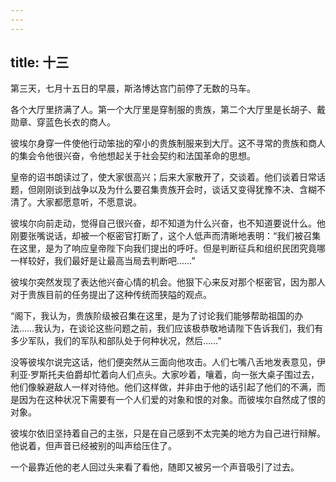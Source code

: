 ```yaml
---
---
---
```

title: 十三
---



第三天，七月十五日的早晨，斯洛博达宫门前停了无数的马车。

各个大厅里挤满了人。第一个大厅里是穿制服的贵族，第二个大厅里是长胡子、戴勋章、穿蓝色长衣的商人。

彼埃尔身穿一件使他行动笨拙的窄小的贵族制服来到大厅。这不寻常的贵族和商人的集会令他很兴奋，令他想起关于社会契约和法国革命的思想。

皇帝的诏书朗读过了，使大家很高兴；后来大家散开了，交谈着。他们谈着日常话题，但刚刚谈到战争以及为什么要召集贵族开会时，谈话又变得犹豫不决、含糊不清了。大家都愿意听，不愿意说。

彼埃尔向前走动，觉得自己很兴奋，却不知道为什么兴奋，也不知道要说什么。他刚要张嘴说话，却被一个枢密官打断了，这个人低声而清晰地表明：“我们被召集在这里，是为了响应皇帝陛下向我们提出的呼吁。但是判断征兵和组织民团究竟哪一样较好，我们最好是让最高当局去判断吧……”

彼埃尔突然发现了表达他兴奋心情的机会。他狠下心来反对那个枢密官，因为那人对于贵族目前的任务提出了这种传统而狭隘的观点。

“阁下，我认为，贵族阶级被召集在这里，是为了讨论我们能够帮助祖国的办法……我认为，在谈论这些问题之前，我们应该极恭敬地请陛下告诉我们，我们有多少军队，我们的军队和部队处于何种状况，然后……”

没等彼埃尔说完这话，他们便突然从三面向他攻击。人们七嘴八舌地发表意见，伊利亚·罗斯托夫伯爵却忙着向人们点头。大家吵着，嚷着，向一张大桌子围过去，他们像躲避敌人一样对待他。他们这样做，并非由于他的话引起了他们的不满，而是因为在这种状况下需要有一个人们爱的对象和恨的对象。而彼埃尔自然成了恨的对象。

彼埃尔依旧坚持着自己的主张，只是在自己感到不太完美的地方为自己进行辩解。他说着，但声音已经被别的叫声给压住了。

一个最靠近他的老人回过头来看了看他，随即又被另一个声音吸引了过去。